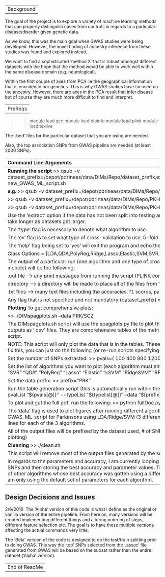 --------------------------------------------------------------------------
Background
--------------------------------------------------------------------------

The goal of the project is to explore a variety of machine learning methods
that can properly distinguish cases from controls in regards to a particular
disease/disorder given genetic data.

As we know, this was the main goal when GWAS studies were being developed.
However, the novel finding of ancestry inference from these studies was
found and explored instead.

We want to find a sophisticated 'method X' that is robust amongst different datasets with
the hope that the method would be able to work well within the same disease
domain (e.g. neurological).

Within the first couple of axes from PCA lie the geographical information that
is encoded in our genetics. This is why GWAS studies have focused on the ancestry.
However, there are axes in the PCA result that infer disease but of course they are
much more difficult to find and interpret.

--------------------------------------------------------------------------
PreReqs
--------------------------------------------------------------------------

>> module load gcc
>> module load bioinfo
>> module load plink
>> module load texlive

The '.bed' files for the particular dataset that you are using are needed.

Also, the top association SNPs from GWAS pipeline are needed (at least 2000 SNPs).

--------------------------------------------------------------------------
Command Line Arguments
--------------------------------------------------------------------------
**Running the script**
>> qsub -v dataset_prefix=/depot/pdrineas/data/DIMs/Repo/dataset_prefix,extract=yes/no,type=LDA/SVM/Ridge...,cv=kfold/loocv,help=yes/no new_GWAS_ML_script.sh

**e.g.**
>> qsub -v dataset_prefix=/depot/pdrineas/data/DIMs/Repo/PKHCGSRRS,cv=kfold,type=kSVM new_GWAS_ML_script.sh

>> qsub -v dataset_prefix=/depot/pdrineas/data/DIMs/Repo/PKHCGSRRS,cv=kfold,type="Ridge kSVM" new_GWAS_ML_script.sh

>> qsub -v dataset_prefix=/depot/pdrineas/data/DIMs/Repo/PKHCGSRRS,cv=kfold,type=all new_GWAS_ML_script.sh

Use the 'extract' option if the data has not been split into testing and training yet.
It is safe to always use the extract option but might take longer as datasets get larger.

The 'type' flag is necessary to denote what algorithm to use.

The 'cv' flag is to set what type of cross-validation to use. 5-fold is used by default.

The 'help' flag being set to 'yes' will exit the program and echo the proper usage.

Class Options = [LDA,QDA,PolyReg,Ridge,Lasso,Elastic,SVM,SVR,kSVM,RidgeSVM,RFESVM,RandomForest]

The output of a particular run (one algorithm and one type of cross-validation scheme for
many different number of top SNPs to include) will be the following:

.out file --> any print messages from running the script (PLINK command output, result statistics,
    confusion matrices, etc.)

directory --> a directory will be made to place all of the files from 'DIMdetect2.py' which are mainly
    the '.pdf' and '.tex' files.

.txt files --> many text files including the accuracies, f1 scores, parameters etc. will be generated
    for plots.

Any flag that is not specified and not mandatory (dataset_prefix) will be set to defaults and
those options will be echoed.

**Plotting**
To get comprehensive plots:

>> ./DIMspagplots.sh --data PRK/SCZ

The DIMspagplots.sh script will use the spagplots.py file to plot the information generated by the tables.
The tables are amongst the outputs as '.csv' files. They are comprehensive tables of the metric (sensitivity, specificity, etc.)
across all the algorithms run in the script.

NOTE: This script will only plot the data that is in the tables. These tables get overwritten every time the script gets run.
In order to fix this, you can just do the following (or re-run scripts specifying algorithms and getting new table):

Set the number of SNPs extracted:
>> pvals=( 100 400 800 1200 1600 2000 )

Set the list of algorithms you want to plot (each algorithm must already have results from the script):
>> typelist=( "Ridge" "LDA" "SVR" "QDA" "PolyReg" "Lasso" "Elastic" "kSVM" "RidgeSVM" "RFESVM" "RandomForest" )

Set the data prefix:
>> prefix="PRK"

Run the table generation script (this is automatically run within the script which is why its overwritten):
>> python createTable.py --pvalList "${pvals[@]}" --typeList "${typelist[@]}" --data "${prefix}"

To plot and get the full pdf, run the following:
>> python fullDoc.py --data PRK/SCZ

The 'data' flag is used to plot figures after running different algorithms for a given dataset.
For example, after running the GWAS_ML_script for Parkinsons using LDA/Ridge/SVM (3 different runs),
then running the plot file will plot accuracy and f1score lines for each of the 3 algorithms.

All of the output files will be prefixed by the dataset used, # of SNPs extracted and the datetime.
(except the '.txt' files used for plotting)

**Cleaning**
>> ./clean.sh

This script will remove most of the output files generated by the scripts just to clear clutter.

In regards to the parameters and accuracy, I am currently looping through different sets of parameters
for each value of extracted SNPs and then storing the best accuracy and parameter values. This is a bit
problematic because when comparing the performance of other algorithms whose best accuracy was gotten using
a different set of parameters, it can be inconsistent. However, currently I am only using the default set of
parameters for each algorithm.

--------------------------------------------------------------------------
Design Decisions and Issues
--------------------------------------------------------------------------

2/6/2019:
The 'Alpha' version of this code is what I define as the original or vanilla version of the entire pipeline.
From here on, many versions will be created implementing different things and altering ordering of steps,
different feature selection etc. The goal is to have these multiple versions affecting the actual commands
very little.

The 'Beta' version of the code is designed to do the test/train splitting prior to doing GWAS. This way the
'top' SNPs selected from the '.assoc' file generated from GWAS will be based on the subset rather than the
entire dataset ('Alpha' version).

--------------------------------------------------------------------------
End of ReadMe
--------------------------------------------------------------------------
